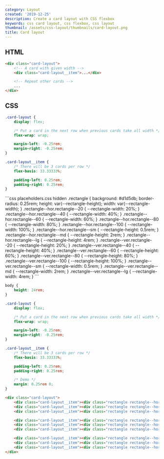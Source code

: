```yaml
---
category: Layout
created: '2019-12-25'
description: Create a card layout with CSS flexbox
keywords: css card layout, css flexbox, css layout
thumbnail: /assets/css-layout/thumbnails/card-layout.png
title: Card layout
---
```


## HTML

```html
<div class="card-layout">
    <!-- A card with given width -->
    <div class="card-layout__item">...</div>

    <!-- Repeat other cards -->
    ...
</div>
```

## CSS

```css
.card-layout {
    display: flex;

    /* Put a card in the next row when previous cards take all width */
    flex-wrap: wrap;

    margin-left: -0.25rem;
    margin-right: -0.25rem;
}

.card-layout__item {
    /* There will be 3 cards per row */
    flex-basis: 33.33333%;

    padding-left: 0.25rem;
    padding-right: 0.25rem;
}
```

<Playground>
```css placeholders.css hidden
.rectangle {
    background: #d1d5db;
    border-radius: 0.25rem;
    height: var(--rectangle-height);
    width: var(--rectangle-width);
}
.rectangle--hor.rectangle--20 {
    --rectangle-width: 20%;
}
.rectangle--hor.rectangle--40 {
    --rectangle-width: 40%;
}
.rectangle--hor.rectangle--60 {
    --rectangle-width: 60%;
}
.rectangle--hor.rectangle--80 {
    --rectangle-width: 80%;
}
.rectangle--hor.rectangle--100 {
    --rectangle-width: 100%;
}
.rectangle--hor.rectangle--sm {
    --rectangle-height: 0.5rem;
}
.rectangle--hor.rectangle--md {
    --rectangle-height: 2rem;
}
.rectangle--hor.rectangle--lg {
    --rectangle-height: 4rem;
}
.rectangle--ver.rectangle--20 {
    --rectangle-height: 20%;
}
.rectangle--ver.rectangle--40 {
    --rectangle-height: 40%;
}
.rectangle--ver.rectangle--60 {
    --rectangle-height: 60%;
}
.rectangle--ver.rectangle--80 {
    --rectangle-height: 80%;
}
.rectangle--ver.rectangle--100 {
    --rectangle-height: 100%;
}
.rectangle--ver.rectangle--sm {
    --rectangle-width: 0.5rem;
}
.rectangle--ver.rectangle--md {
    --rectangle-width: 2rem;
}
.rectangle--ver.rectangle--lg {
    --rectangle-width: 4rem;
}
```

```css styles.css hidden
body {
    height: 24rem;
}

.card-layout {
    display: flex;

    /* Put a card in the next row when previous cards take all width */
    flex-wrap: wrap;

    margin-left: -0.25rem;
    margin-right: -0.25rem;
}

.card-layout__item {
    /* There will be 3 cards per row */
    flex-basis: 33.33333%;

    padding-left: 0.25rem;
    padding-right: 0.25rem;

    /* Demo */
    margin: 0.25rem 0;
}
```

```html index.html hidden
<div class="card-layout">
    <div class="card-layout__item"><div class="rectangle rectangle--hor rectangle--md rectangle--100"></div></div>
    <div class="card-layout__item"><div class="rectangle rectangle--hor rectangle--md rectangle--100"></div></div>
    <div class="card-layout__item"><div class="rectangle rectangle--hor rectangle--md rectangle--100"></div></div>

    <div class="card-layout__item"><div class="rectangle rectangle--hor rectangle--md rectangle--100"></div></div>
    <div class="card-layout__item"><div class="rectangle rectangle--hor rectangle--md rectangle--100"></div></div>
    <div class="card-layout__item"><div class="rectangle rectangle--hor rectangle--md rectangle--100"></div></div>

    <div class="card-layout__item"><div class="rectangle rectangle--hor rectangle--md rectangle--100"></div></div>
    <div class="card-layout__item"><div class="rectangle rectangle--hor rectangle--md rectangle--100"></div></div>
    <div class="card-layout__item"><div class="rectangle rectangle--hor rectangle--md rectangle--100"></div></div>
</div>
```
</Playground>
